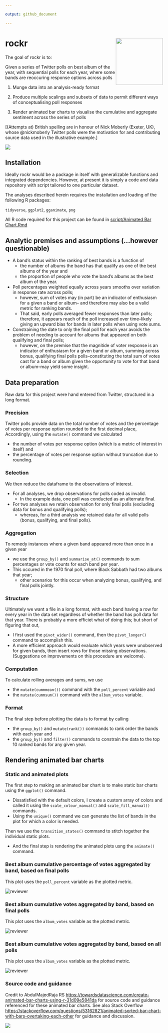 ```yaml
---

output: github_document

---
```



<!-- README.md is generated from README.Rmd. Please edit that file -->


# rockr <img src='hex/rockr_hex.png' align="right" height="150" />



<!-- badges: start -->

<!-- badges: end -->



The goal of rockr is to:

Given a series of Twitter polls on best album of the year, with sequential polls for each year, where some bands are reoccuring response options across polls

1.  Munge data into an analysis-ready format

2.  Produce multiple scalings and subsets of data to permit different ways of conceptualising poll responses

3.  Render animated bar charts to visualise the cumulative and aggregate sentiment across the series of polls


[(Attempts at) British spelling are in honour of Nick Moberly (Exeter, UK), whose @nickmoberly Twitter polls were the motivation for and contributing source data used in the illustrative example.]


<p align="center">

  <img src=https://media.giphy.com/media/cD00Ukp6FfXuU/giphy.gif>



</p>


## Installation

Ideally rockr would be a package in itself with generalizable functions and integrated dependencies. However, at present it is simply a code and data repository with script tailored to one particular dataset. 

The analyses described herein requires the installation and loading of the following R packages:

`tidyverse`, `ggplot2`, `gganimate`, `png`

All R code required for this project can be found in [script/Animated Bar Chart.Rmd](https://github.com/MarkLaVenia/rockr/blob/master/script/Animated%20Bar%20Chart.Rmd)

## Analytic premises and assumptions (...however questionable)

- A band's status within the ranking of best bands is a function of 
  - the number of albums the band has that qualify as one of the best albums of the year and 
  - the proportion of people who vote the band's albums as the best album of the year.

- Poll percentages weighted equally across years smooths over variation in response rate across polls; 
  - however, sum of votes may (in part) be an indicator of enthusiasm for a given a band or album--
  and therefore may also be a valid metric for ranking bands.
  - That said, early polls averaged fewer responses than later polls; therefore, it appears reach of the poll increased over time--likely giving an upward bias for bands in later polls when using vote sums.
  
- Constraining the date to only the final poll for each year avoids the problem of needing to account for albums that appeared on both qualifying and final polls; 
  - however, on the premise that the magnitide of voter response is an indicator of enthusiasm for a given band or album, summing across bonus, qualifying final polls polls--constituting the total sum of votes cast for a band or album given the opportunity to vote for that band or album--may yield some insight.


## Data preparation

Raw data for this project were hand entered from Twitter, structured in a long format.


### Precision

Twitter polls provide data on the total number of votes and the percentage of votes per response option rounded to the first decimal place, Accordingly, using the `mutate()` command we calculated

- the number of votes per response option (which is a metric of interest in itself) and 
- the percentage of votes per response option without truncation due to rounding.

### Selection

We then reduce the dataframe to the observations of interest. 

- For all analyses, we drop observations for polls coded as invalid.
  - In the example data, one poll was conducted as an alternate final.
- For two analyses we retain observation for only final polls (excluding data for bonus and qualifying polls);
  - whereas, for a third analysis we retained data for all valid polls (bonus, qualifying, and final polls).

### Aggregation

To remedy instances where a given band appeared more than once in a given year

- we use the `group_by()` and `summarise_at()` commands to sum percentages or vote counts for each band per year.
- This occured in the 1970 final poll, where Black Sabbath had two albums that year;
  - other scenarios for this occur when analyzing bonus, qualifying, and final polls jointly.
  
### Structure

Ultimately we want a file in a long format, with each band having a row for every year in the data set regardless of whether the band has poll data for that year. There is probably a more efficiet what of doing this; but short of figuring that out, 

- I first used the `pivot_wider()` command, then the `pivot_longer()` command to accomplish this.
- A more efficient approach would evaluate which years were unobserved for given bands, then insert rows for those missing observations. (Suggestions on improvements on this procedure are welcome).

### Computation

To calculate rolling averages and sums, we use 

- the `mutate(cummmean())` command with the `poll_percent` variable and
- the `mutate(cummsum())` command with the `album_votes` variable.

### Format

The final step before plotting the data is to format by calling

- the `group_by()` and `mutate(rank())` commands to rank order the bands with each year and
- the `group_by()` and `filter()` commands to constrain the data to the top 10 ranked bands for any given year.


## Rendering animated bar charts

### Static and animated plots

The first step to making an animated bar chart is to make static bar charts using the `ggplot()` command.

- Dissatisfied with the default colors, I create a custom array of colors and called it using the `scale_colour_manual()` and `scale_fill_manual()` commands.
- Using the `unique()` command we can generate the list of bands in the plot for which a color is needed. 

Then we use the `transition_states()` command to stitch together the individual static plots.

- And the final step is rendering the animated plots usng the `animate()` command.

### Best album cumulative percentage of votes aggregated by band, based on final polls

This plot uses the `poll_percent` variable as the plotted metric.
<p align="center">

  <img src="plots/album_poll_final_percentage.gif" alt="reviewer">



</p>



### Best album cumulative votes aggregated by band, based on final polls

This plot uses the `album_votes` variable as the plotted metric.
<p align="center">

  <img src="plots/album_poll_final_sum.gif" alt="reviewer">



</p>



### Best album cumulative votes aggregated by band, based on all polls

This plot uses the `album_votes` variable as the plotted metric.
<p align="center">

  <img src="plots/album_poll_all_sum.gif" alt="reviewer">



</p>



### Source code and guidance

Credit to AbdulMajedRaja RS <https://towardsdatascience.com/create-animated-bar-charts-using-r-31d09e5841da> for source code and guidance referenced for these animated bar charts. See also Stack Overflow <https://stackoverflow.com/questions/53162821/animated-sorted-bar-chart-with-bars-overtaking-each-other> for guidance and discussion.





<p align="center">

  <img src=https://media.giphy.com/media/xT9DPiSrihyxZnarbG/giphy.gif>


